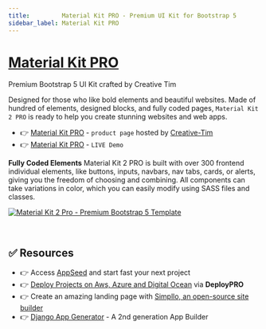 ```yaml
---
title:         Material Kit PRO - Premium UI Kit for Bootstrap 5
sidebar_label: Material Kit PRO
---
```


# [Material Kit PRO](https://www.creative-tim.com/product/material-kit-pro?AFFILIATE=128200)

<SubHeading>Premium Bootstrap 5 UI Kit crafted by Creative Tim</SubHeading>

Designed for those who like bold elements and beautiful websites. 
Made of hundred of elements, designed blocks, and fully coded pages, `Material Kit 2 PRO` is ready to help you create stunning websites and web apps.

- 👉 [Material Kit PRO](https://www.creative-tim.com/product/material-kit-pro?AFFILIATE=128200) - `product page` hosted by [Creative-Tim](../partners/creative-tim.mdx)
- 👉 [Material Kit PRO](https://demos.creative-tim.com/material-kit-pro/index?AFFILIATE=128200) - `LIVE Demo`

**Fully Coded Elements** Material Kit 2 PRO is built with over 300 frontend individual elements, like buttons, inputs, navbars, nav tabs, cards, or alerts, giving you the freedom of choosing and combining. 
All components can take variations in color, which you can easily modify using SASS files and classes.

[![Material Kit 2 Pro - Premium Bootstrap 5 Template](https://user-images.githubusercontent.com/51070104/224489572-37685e36-75b6-419d-a462-a0056c35bf2b.png)](https://www.creative-tim.com/product/material-kit-pro?AFFILIATE=128200)

<br />

## ✅ Resources 

- 👉 Access [AppSeed](https://appseed.us/) and start fast your next project
- 👉 [Deploy Projects on Aws, Azure and Digital Ocean](https://www.docs.deploypro.dev/) via **DeployPRO**
- 👉 Create an amazing landing page with [Simpllo, an open-source site builder](https://www.simpllo.com/)
- 👉 [Django App Generator](https://app-generator.dev/django/) - A 2nd generation App Builder
